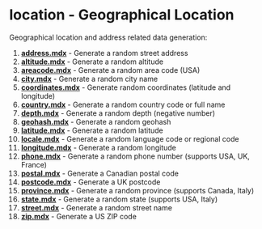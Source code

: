# location - Geographical Location

Geographical location and address related data generation:

1. **[address.mdx](/en/docs/location/address)** - Generate a random street address
2. **[altitude.mdx](/en/docs/location/altitude)** - Generate a random altitude
3. **[areacode.mdx](/en/docs/location/areacode)** - Generate a random area code (USA)
4. **[city.mdx](/en/docs/location/city)** - Generate a random city name
5. **[coordinates.mdx](/en/docs/location/coordinates)** - Generate random coordinates (latitude and longitude)
6. **[country.mdx](/en/docs/location/country)** - Generate a random country code or full name
7. **[depth.mdx](/en/docs/location/depth)** - Generate a random depth (negative number)
8. **[geohash.mdx](/en/docs/location/geohash)** - Generate a random geohash
9. **[latitude.mdx](/en/docs/location/latitude)** - Generate a random latitude
10. **[locale.mdx](/en/docs/location/locale)** - Generate a random language code or regional code
11. **[longitude.mdx](/en/docs/location/longitude)** - Generate a random longitude
12. **[phone.mdx](/en/docs/location/phone)** - Generate a random phone number (supports USA, UK, France)
13. **[postal.mdx](/en/docs/location/postal)** - Generate a Canadian postal code
14. **[postcode.mdx](/en/docs/location/postcode)** - Generate a UK postcode
15. **[province.mdx](/en/docs/location/province)** - Generate a random province (supports Canada, Italy)
16. **[state.mdx](/en/docs/location/state)** - Generate a random state (supports USA, Italy)
17. **[street.mdx](/en/docs/location/street)** - Generate a random street name
18. **[zip.mdx](/en/docs/location/zip)** - Generate a US ZIP code
